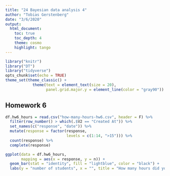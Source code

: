 ```yaml
---
title: "24 Bayesian data analysis 4"
author: "Tobias Gerstenberg"
date: "3/6/2020"
output: 
  html_document:
    toc: true
    toc_depth: 4
    theme: cosmo
    highlight: tango
---
```


```r
library("knitr")
library("DT")
library("tidyverse")
opts_chunk$set(echo = TRUE)
theme_set(theme_classic() + 
            theme(text = element_text(size = 20),
                  panel.grid.major.y = element_line(color = "gray90")) )
```

## Homework 6

```r
df.hw6_hours = read.csv("how-many-hours-hw6.csv", header = F) %>%
  filter(row_number() > which(.$V2 == "Created At")) %>% 
  set_names(c("response", "date")) %>% 
  mutate(response = factor(response,
                           levels = c(1:14, ">15"))) %>% 
  count(response) %>% 
  complete(response)

ggplot(data = df.hw6_hours,
       mapping = aes(x = response, y = n)) + 
  geom_bar(stat = "identity", fill = "lightblue", color = "black") +
  labs(y = "number of students", x = "", title = "How many hours did you spend on hw6?")
```